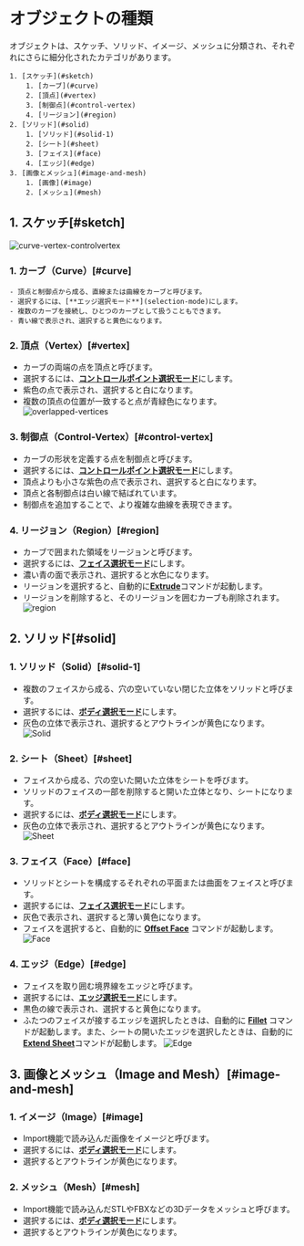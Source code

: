 # オブジェクトの種類

オブジェクトは、スケッチ、ソリッド、イメージ、メッシュに分類され、それぞれにさらに細分化されたカテゴリがあります。


    1. [スケッチ](#sketch)
        1. [カーブ](#curve)
        2. [頂点](#vertex)
        3. [制御点](#control-vertex)
        4. [リージョン](#region)
    2. [ソリッド](#solid)
        1. [ソリッド](#solid-1)
        2. [シート](#sheet)
        3. [フェイス](#face)
        4. [エッジ](#edge)
    3. [画像とメッシュ](#image-and-mesh)
        1. [画像](#image)
        2. [メッシュ](#mesh)

## 1. スケッチ[#sketch]

![curve-vertex-controlvertex](/img/curve-vertex-controlvertex.png)

### 1. カーブ（Curve）[#curve]
    - 頂点と制御点から成る、直線または曲線をカーブと呼びます。
    - 選択するには、[**エッジ選択モード**](selection-mode)にします。
    - 複数のカーブを接続し、ひとつのカーブとして扱うこともできます。
    - 青い線で表示され、選択すると黄色になります。

### 2. 頂点（Vertex）[#vertex]
- カーブの両端の点を頂点と呼びます。
- 選択するには、[**コントロールポイント選択モード**](selection-mode)にします。
- 紫色の点で表示され、選択すると白になります。
- 複数の頂点の位置が一致すると点が青緑色になります。
    ![overlapped-vertices](/img/overlapped-vertices.png)

### 3. 制御点（Control-Vertex）[#control-vertex]
- カーブの形状を定義する点を制御点と呼びます。
- 選択するには、[**コントロールポイント選択モード**](selection-mode)にします。
- 頂点よりも小さな紫色の点で表示され、選択すると白になります。
- 頂点と各制御点は白い線で結ばれています。
- 制御点を追加することで、より複雑な曲線を表現できます。

### 4. リージョン（Region）[#region]
- カーブで囲まれた領域をリージョンと呼びます。
- 選択するには、[**フェイス選択モード**](selection-mode)にします。
- 濃い青の面で表示され、選択すると水色になります。
- リージョンを選択すると、自動的に[**Extrude**](/solid/extrude)コマンドが起動します。
- リージョンを削除すると、そのリージョンを囲むカーブも削除されます。  
![region](/img/region.png)

## 2. ソリッド[#solid]

### 1. ソリッド（Solid）[#solid-1]
- 複数のフェイスから成る、穴の空いていない閉じた立体をソリッドと呼びます。
- 選択するには、[**ボディ選択モード**](selection-mode)にします。
- 灰色の立体で表示され、選択するとアウトラインが黄色になります。
![Solid](/img/solid.png)

### 2. シート（Sheet）[#sheet]
- フェイスから成る、穴の空いた開いた立体をシートを呼びます。
- ソリッドのフェイスの一部を削除すると開いた立体となり、シートになります。
- 選択するには、[**ボディ選択モード**](selection-mode)にします。
- 灰色の立体で表示され、選択するとアウトラインが黄色になります。
![Sheet](/img/sheet.png)

### 3. フェイス（Face）[#face]
- ソリッドとシートを構成するそれぞれの平面または曲面をフェイスと呼びます。
- 選択するには、[**フェイス選択モード**](selection-mode)にします。
- 灰色で表示され、選択すると薄い黄色になります。
- フェイスを選択すると、自動的に [**Offset Face**](/solid/offset-face) コマンドが起動します。
![Face](/img/face.png)

### 4. エッジ（Edge）[#edge]
- フェイスを取り囲む境界線をエッジと呼びます。
- 選択するには、[**エッジ選択モード**](selection-mode)にします。
- 黒色の線で表示され、選択すると黄色になります。
- ふたつのフェイスが接するエッジを選択したときは、自動的に [**Fillet**](/solid/fillet) コマンドが起動します。また、シートの開いたエッジを選択したときは、自動的に [**Extend Sheet**](/solid/extend-sheet)コマンドが起動します。
![Edge](/img/edge.png)

## 3. 画像とメッシュ（Image and Mesh）[#image-and-mesh]

### 1. イメージ（Image）[#image]
- Import機能で読み込んだ画像をイメージと呼びます。
- 選択するには、[**ボディ選択モード**](selection-mode)にします。
- 選択するとアウトラインが黄色になります。

### 2. メッシュ（Mesh）[#mesh]
- Import機能で読み込んだSTLやFBXなどの3Dデータをメッシュと呼びます。
- 選択するには、[**ボディ選択モード**](selection-mode)にします。
- 選択するとアウトラインが黄色になります。

